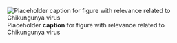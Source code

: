 ![Placeholder __caption__ for figure with relevance related to Chikungunya virus](/img/placeholder.jpg)